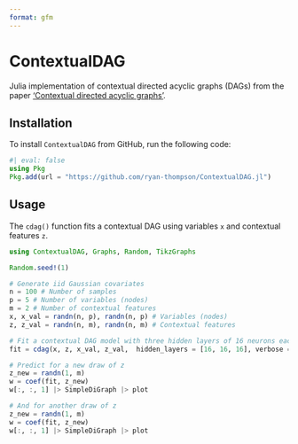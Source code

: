 ```yaml
---
format: gfm
---
```


# ContextualDAG

Julia implementation of contextual directed acyclic graphs (DAGs) from the paper ['Contextual directed acyclic graphs'](https://arxiv.org/abs/2310.15627).

## Installation

To install `ContextualDAG` from GitHub, run the following code:

```julia
#| eval: false
using Pkg
Pkg.add(url = "https://github.com/ryan-thompson/ContextualDAG.jl")
```

## Usage

The `cdag()` function fits a contextual DAG using variables `x` and contextual features `z`.

```julia
using ContextualDAG, Graphs, Random, TikzGraphs

Random.seed!(1)

# Generate iid Gaussian covariates
n = 100 # Number of samples
p = 5 # Number of variables (nodes)
m = 2 # Number of contextual features
x, x_val = randn(n, p), randn(n, p) # Variables (nodes)
z, z_val = randn(n, m), randn(n, m) # Contextual features

# Fit a contextual DAG model with three hidden layers of 16 neurons each
fit = cdag(x, z, x_val, z_val,  hidden_layers = [16, 16, 16], verbose = false)

# Predict for a new draw of z
z_new = randn(1, m)
w = coef(fit, z_new)
w[:, :, 1] |> SimpleDiGraph |> plot
```

```julia
# And for another draw of z
z_new = randn(1, m)
w = coef(fit, z_new)
w[:, :, 1] |> SimpleDiGraph |> plot
```